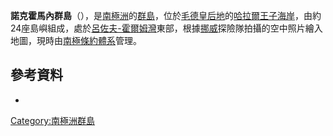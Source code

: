 {{coord|69|24|S|39|29|E|display=title}}

'''諾克霍馬內群島'''（{{lang-nn|Nøkkelholmane}}），是[[南極洲|南極洲]]的[[群島|群島]]，位於[[毛德皇后地|毛德皇后地]]的[[哈拉爾王子海岸|哈拉爾王子海岸]]，由約24座島嶼組成，處於[[呂佐夫-霍爾姆灣|呂佐夫-霍爾姆灣]]東部，根據[[挪威|挪威]]探險隊拍攝的空中照片繪入地圖，現時由[[南極條約體系|南極條約體系]]管理。

==參考資料==
*{{usgs-gazetteer}}

{{Antarctica-geo-stub}}
[[Category:南極洲群島|Category:南極洲群島]]